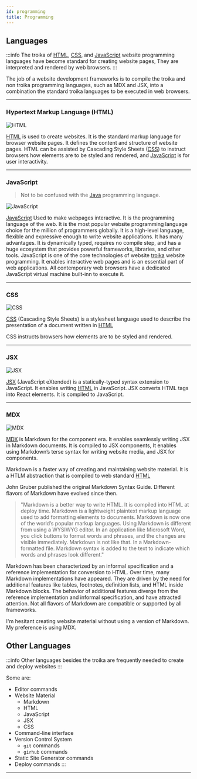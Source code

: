 ```yaml
---
id: programming
title: Programming
---
```


## Languages

:::info
The troika of [HTML](https://developer.mozilla.org/en-US/docs/Web/HTML), [CSS](https://developer.mozilla.org/en-US/docs/Web/CSS), and [JavaScript](https://developer.mozilla.org/en-US/docs/Web/JavaScript) website programming languages have become standard for creating website pages, They are interpreted and rendered by web browsers.
:::

The job of a website development frameworks is to compile the troika and non troika programming languages, such as MDX and JSX, into a combination the standard troika languages to be executed in web browsers.

---

### Hypertext Markup Language (HTML)

![HTML](/img/HTML5logo.png)

[HTML](https://developer.mozilla.org/en-US/docs/Web/HTML) is used to create websites. It is the standard markup language for browser website pages. It defines the content and structure of website pages. HTML can be assisted by Cascading Style Sheets ([CSS](https://developer.mozilla.org/en-US/docs/Web/CSS)) to instruct browsers how elements are to be styled and rendered, and [JavaScript](https://developer.mozilla.org/en-US/docs/Web/JavaScript) is for user interactivity.

---

### JavaScript

> Not to be confused with the [Java](https://www.java.com/en/download/help/whatis_java.html) programming language.

![JavaScript](/img/JavaScript.png)

[JavaScript](https://developer.mozilla.org/en-US/docs/Web/JavaScript) Used to make webpages interactive. It is the programming language of the web. It is the most popular website programming language choice for the million of programmers globally. It is a high-level language, flexible and expressive enough to write website applications. It has many advantages. It is dynamically typed, requires no compile step, and has a huge ecosystem that provides powerful frameworks, libraries, and other tools. JavaScript is one of the core technologies of website [troika](http://localhost:3000/docs/programming#languages) website programming. It enables interactive web pages and is an essential part of web applications. All contemporary web browsers have a dedicated JavaScript virtual machine built-inn to execute it.

---

### CSS

![CSS](/img/CSS3logo.png)

[CSS](https://developer.mozilla.org/en-US/docs/Web/CSS) (Cascading Style Sheets) is a stylesheet language used to describe the presentation of a document written in [HTML](https://developer.mozilla.org/en-US/docs/Web/HTML)

CSS instructs browsers how elements are to be styled and rendered.

---

### JSX

![JSX](/img/jsxlogo.png)

[JSX](https://reactjs.org/docs/introducing-jsx.html#Next.js-focus-wrapper) (JavaScript eXtended) is a statically-typed syntax extension to JavaScript. It enables writing [HTML](https://developer.mozilla.org/en-US/docs/Web/HTML) in JavaScript. JSX converts HTML tags into React elements. It is compiled to JavaScript.

---

### MDX

![MDX](/img/mdxLogo.png)

[MDX](https://mdxjs.com/) is Markdown for the component era. It enables seamlessly writing JSX in Markdown documents. It is compiled to JSX components, It enables using Markdown’s terse syntax for writing website media, and JSX for components.

Markdown is a faster way of creating and maintaining website material. It is a HTLM abstraction that is compiled to web standard [HTML](https://developer.mozilla.org/en-US/docs/Web/HTML)

John Gruber published the original Markdown Syntax Guide. Different flavors of Markdown have evolved since then.

> "Markdown is a better way to write HTML. It is compiled into HTML at deploy time. Markdown is a lightweight plaintext markup language used to add formatting elements to documents. Markdown is now one of the world’s popular markup languages. Using Markdown is different from using a WYSIWYG editor. In an application like Microsoft Word, you click buttons to format words and phrases, and the changes are visible immediately. Markdown is not like that. In a Markdown-formatted file. Markdown syntax is added to the text to indicate which words and phrases look different."

Markdown has been characterized by an informal specification and a reference implementation for conversion to HTML. Over time, many Markdown implementations have appeared. They are driven by the need for additional features like tables, footnotes, definition lists, and HTML inside Markdown blocks. The behavior of additional features diverge from the reference implementation and informal specification, and have attracted attention. Not all flavors of Markdown are compatible or supported by all frameworks.

I'm hesitant creating website material without using a version of Markdown. My preference is using MDX.


## Other Languages

:::info
Other languages besides the troika are frequently needed to create and deploy websites
:::

Some are:
- Editor commands
- Website Material
	- Markdown 
	- HTML
	- JavaScript
	- JSX
	- CSS
- Command-line interface
- Version Control System
	- `git` commands
	- `girhub` commands
- Static Site Generator commands
- Deploy commands
:::



---
